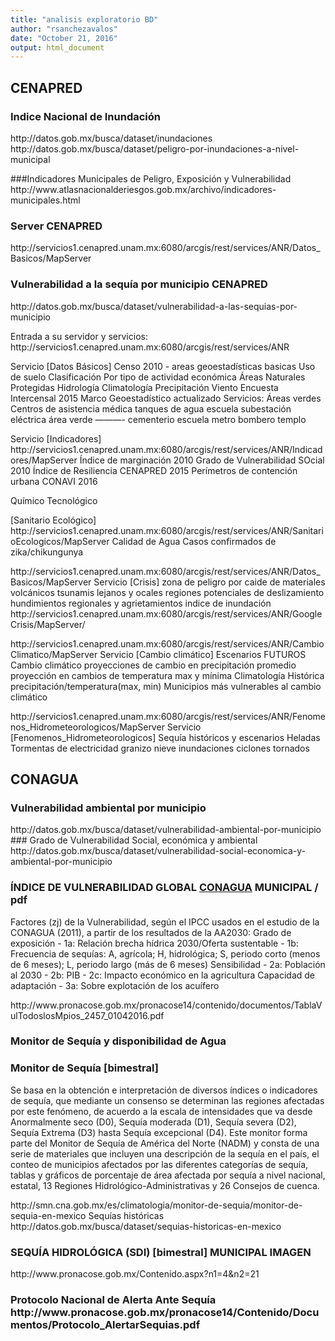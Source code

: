 ```yaml
---
title: "analisis exploratorio BD"
author: "rsanchezavalos"
date: "October 21, 2016"
output: html_document
---
```


## CENAPRED
###############

### Indice Nacional de Inundación
http://datos.gob.mx/busca/dataset/inundaciones
http://datos.gob.mx/busca/dataset/peligro-por-inundaciones-a-nivel-municipal

###Indicadores Municipales de Peligro, Exposición y Vulnerabilidad
http://www.atlasnacionalderiesgos.gob.mx/archivo/indicadores-municipales.html

### Server CENAPRED
http://servicios1.cenapred.unam.mx:6080/arcgis/rest/services/ANR/Datos_Basicos/MapServer

### Vulnerabilidad a la sequía por municipio CENAPRED
http://datos.gob.mx/busca/dataset/vulnerabilidad-a-las-sequias-por-municipio

Entrada a su servidor y servicios:
http://servicios1.cenapred.unam.mx:6080/arcgis/rest/services/ANR

Servicio  [Datos Básicos]
	Censo 2010 - areas geoestadísticas basicas
	Uso de suelo
		Clasificación
		Por tipo de actividad económica
		Áreas Naturales Protegidas
	Hidrología
	Climatología
		Precipitación
		Viento
	Encuesta Intercensal 2015
		Marco Geoestadístico actualizado
		Servicios: 
			Áreas verdes
			Centros de asistencia médica
			tanques de agua
			escuela
			subestación eléctrica
			área verde
			----------
			cementerio
			escuela
			metro
			bombero
			templo

Servicio [Indicadores]
http://servicios1.cenapred.unam.mx:6080/arcgis/rest/services/ANR/Indicadores/MapServer
	Índice de marginación 2010
	Grado de Vulnerabilidad SOcial 2010
	Índice de Resiliencia CENAPRED 2015
	Perímetros de contención urbana CONAVI 2016

Químico Tecnológico


[Sanitario Ecológico]
http://servicios1.cenapred.unam.mx:6080/arcgis/rest/services/ANR/SanitarioEcologicos/MapServer
	Calidad de Agua
	Casos confirmados de zika/chikungunya




http://servicios1.cenapred.unam.mx:6080/arcgis/rest/services/ANR/Datos_Basicos/MapServer
Servicio  [Crisis]
	zona de peligro por caide de materiales volcánicos
	tsunamis lejanos y ocales
	regiones potenciales de deslizamiento
	hundimientos regionales y agrietamientos
	indice de inundación
	http://servicios1.cenapred.unam.mx:6080/arcgis/rest/services/ANR/GoogleCrisis/MapServer/

http://servicios1.cenapred.unam.mx:6080/arcgis/rest/services/ANR/CambioClimatico/MapServer
Servicio  [Cambio climático]
	Escenarios FUTUROS Cambio climático
		proyecciones de cambio en precipitación promedio
		proyección en cambios de temperatura max y mínima
	Climatología Histórica
		precipitación/temperatura(max, min)
	Municipios más vulnerables al cambio climático

http://servicios1.cenapred.unam.mx:6080/arcgis/rest/services/ANR/Fenomenos_Hidrometeorologicos/MapServer
Servicio  [Fenomenos_Hidrometeorologicos]
	Sequía
		históricos y escenarios
	Heladas
	Tormentas de electricidad
	granizo
	nieve
	inundaciones
	ciclones
	tornados






## CONAGUA
###############

### Vulnerabilidad ambiental por municipio
http://datos.gob.mx/busca/dataset/vulnerabilidad-ambiental-por-municipio
### Grado de Vulnerabilidad Social, económica y ambiental
http://datos.gob.mx/busca/dataset/vulnerabilidad-social-economica-y-ambiental-por-municipio

### ÍNDICE DE VULNERABILIDAD GLOBAL [CONAGUA] MUNICIPAL / pdf

Factores (zj) de la Vulnerabilidad, según el IPCC usados en el estudio de la CONAGUA (2011), a partir de los resultados de la AA2030:
Grado de exposición
- 1a: Relación brecha hídrica 2030/Oferta sustentable
- 1b: Frecuencia de sequías: A, agrícola; H, hidrológica; S, periodo corto (menos de 6 meses); L, periodo largo (más de 6 meses)
Sensibilidad
- 2a: Población al 2030
- 2b: PIB
- 2c: Impacto económico en la agricultura
Capacidad de adaptación
- 3a: Sobre explotación de los acuífero

http://www.pronacose.gob.mx/pronacose14/contenido/documentos/TablaVulTodoslosMpios_2457_01042016.pdf

### Monitor de Sequía y disponibilidad de Agua

### Monitor de Sequía [bimestral]
Se basa en la obtención e interpretación de diversos índices o indicadores de sequía, que mediante un consenso se determinan las regiones afectadas por este fenómeno, de acuerdo a la escala de intensidades que va desde Anormalmente seco (D0), Sequía moderada (D1), Sequía severa (D2), Sequía Extrema (D3) hasta Sequía excepcional (D4).
Este monitor forma parte del Monitor de Sequía de América del Norte (NADM) y consta de una serie de materiales que incluyen una descripción de la sequía en el país, el conteo de municipios afectados por las diferentes categorías de sequía, tablas y gráficos de porcentaje de área afectada por sequía a nivel nacional, estatal, 13 Regiones Hidrológico-Administrativas y 26 Consejos de cuenca.

http://smn.cna.gob.mx/es/climatologia/monitor-de-sequia/monitor-de-sequia-en-mexico
Sequías históricas
http://datos.gob.mx/busca/dataset/sequias-historicas-en-mexico


### SEQUÍA HIDROLÓGICA (SDI) [bimestral] MUNICIPAL IMAGEN
http://www.pronacose.gob.mx/Contenido.aspx?n1=4&n2=21


### Protocolo Nacional de Alerta Ante Sequía http://www.pronacose.gob.mx/pronacose14/Contenido/Documentos/Protocolo_AlertarSequias.pdf


